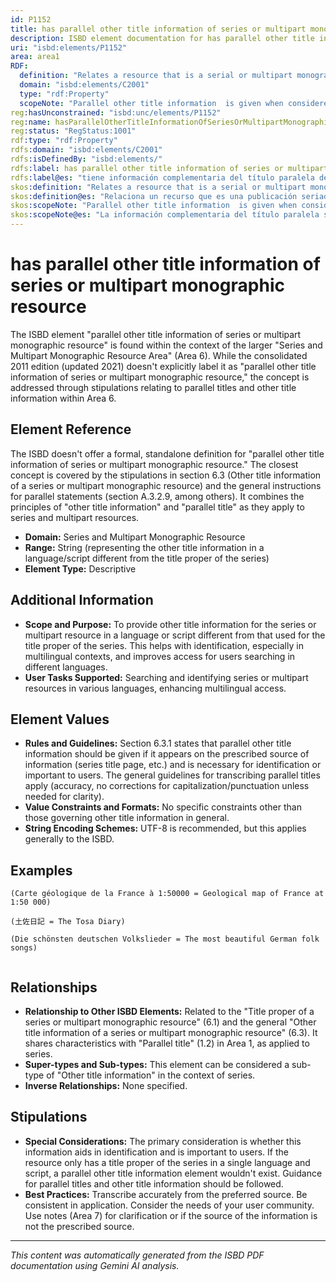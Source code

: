 ```yaml
---
id: P1152
title: has parallel other title information of series or multipart monographic resource
description: ISBD element documentation for has parallel other title information of series or multipart monographic resource
uri: "isbd:elements/P1152"
area: area1
RDF:
  definition: "Relates a resource that is a serial or multipart monographic resource to a word or phrase, or a group of characters, appearing in conjunction with, and subordinate to, the title proper of the resource presented on the preferred source of information for the resource as an equivalent in another language or script."
  domain: "isbd:elements/C2001"
  type: "rdf:Property"
  scopeNote: "Parallel other title information  is given when considered important to users of the catalogue."
reg:hasUnconstrained: "isbd:unc/elements/P1152"
reg:name: hasParallelOtherTitleInformationOfSeriesOrMultipartMonographicResource
reg:status: "RegStatus:1001"
rdf:type: "rdf:Property"
rdfs:domain: "isbd:elements/C2001"
rdfs:isDefinedBy: "isbd:elements/"
rdfs:label: has parallel other title information of series or multipart monographic resource
rdfs:label@es: "tiene información complementaria del título paralela de serie o de recurso monográfico multiparte"
skos:definition: "Relates a resource that is a serial or multipart monographic resource to a word or phrase, or a group of characters, appearing in conjunction with, and subordinate to, the title proper of the resource presented on the preferred source of information for the resource as an equivalent in another language or script."
skos:definition@es: "Relaciona un recurso que es una publicación seriada o recurso monográfico multiparte con una palabra o frase o grupo de caracteres, que aparecen en conjunción con y subordinado al título propiamente dicho del recurso,  presentado en la fuente de información preferida para el recurso como un equivalente en otra lengua o escritura."
skos:scopeNote: "Parallel other title information  is given when considered important to users of the catalogue."
skos:scopeNote@es: "La información complementaria del título paralela se da cuando se considera importante para los usuarios del catálogo."
---
```

# has parallel other title information of series or multipart monographic resource

The ISBD element "parallel other title information of series or multipart monographic resource" is found within the context of the larger "Series and Multipart Monographic Resource Area" (Area 6).  While the consolidated 2011 edition (updated 2021) doesn't explicitly label it as "parallel other title information of series or multipart monographic resource," the concept is addressed through stipulations relating to parallel titles and other title information within Area 6.

## Element Reference

The ISBD doesn't offer a formal, standalone definition for "parallel other title information of series or multipart monographic resource."  The closest concept is covered by the stipulations in section 6.3 (Other title information of a series or multipart monographic resource) and the general instructions for parallel statements (section A.3.2.9, among others). It combines the principles of "other title information" and "parallel title" as they apply to series and multipart resources.

- **Domain:** Series and Multipart Monographic Resource
- **Range:** String (representing the other title information in a language/script different from the title proper of the series)
- **Element Type:** Descriptive

## Additional Information

- **Scope and Purpose:** To provide other title information for the series or multipart resource in a language or script different from that used for the title proper of the series. This helps with identification, especially in multilingual contexts, and improves access for users searching in different languages.
- **User Tasks Supported:** Searching and identifying series or multipart resources in various languages, enhancing multilingual access.

## Element Values

- **Rules and Guidelines:** Section 6.3.1 states that parallel other title information should be given if it appears on the prescribed source of information (series title page, etc.) and is necessary for identification or important to users.  The general guidelines for transcribing parallel titles apply (accuracy, no corrections for capitalization/punctuation unless needed for clarity).
- **Value Constraints and Formats:** No specific constraints other than those governing other title information in general.
- **String Encoding Schemes:**  UTF-8 is recommended, but this applies generally to the ISBD.

## Examples

```
(Carte géologique de la France à 1:50000 = Geological map of France at 1:50 000)
```

```
(土佐日記 = The Tosa Diary)
```
```
(Die schönsten deutschen Volkslieder = The most beautiful German folk songs)


```

## Relationships

- **Relationship to Other ISBD Elements:** Related to the "Title proper of a series or multipart monographic resource" (6.1) and the general "Other title information of a series or multipart monographic resource" (6.3).  It shares characteristics with "Parallel title" (1.2) in Area 1, as applied to series.
- **Super-types and Sub-types:** This element can be considered a sub-type of "Other title information" in the context of series.
- **Inverse Relationships:** None specified.


## Stipulations

- **Special Considerations:** The primary consideration is whether this information aids in identification and is important to users. If the resource only has a title proper of the series in a single language and script, a parallel other title information element wouldn't exist.  Guidance for parallel titles and other title information should be followed.
- **Best Practices:**  Transcribe accurately from the preferred source. Be consistent in application.  Consider the needs of your user community.  Use notes (Area 7) for clarification or if the source of the information is not the prescribed source.


---

*This content was automatically generated from the ISBD PDF documentation using Gemini AI analysis.*
